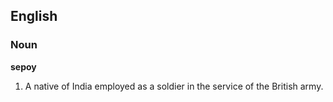 ==English==

===Noun===

'''sepoy'''

#A native of India employed as a soldier in the service of the British army.
